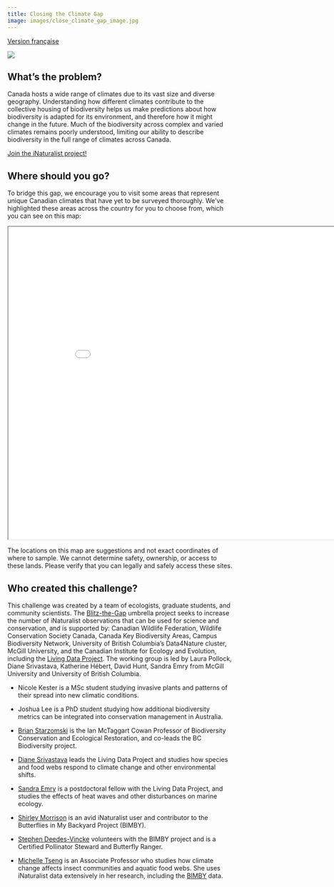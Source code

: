 ```yaml
---
title: Closing the Climate Gap
image: images/close_climate_gap_image.jpg
---
```


[Version française](https://pollocklab.github.io/blitz-the-gap/challenges-fr/climate_gaps_challenge.html){.btn .btn-secondary .btn role="button"}

![](images/close_climate_gap_banner.jpg)

## What's the problem?

Canada hosts a wide range of climates due to its vast size and diverse geography. Understanding how different climates contribute to the collective housing of biodiversity helps us make predictions about how biodiversity is adapted for its environment, and therefore how it might change in the future. Much of the biodiversity across complex and varied climates remains poorly understood, limiting our ability to describe biodiversity in the full range of climates across Canada.

[Join the iNaturalist project!](https://inaturalist.ca/projects/blitz-the-gap-closing-the-climate-gap){.btn .btn-primary .btn role="button"}

## Where should you go?

To bridge this gap, we encourage you to visit some areas that represent unique Canadian climates that have yet to be surveyed thoroughly. We’ve highlighted these areas across the country for you to choose from, which you can see on this map:

```{=html}
<iframe width="900" height="700" src="maps/climate-gap-map.html" title="Climate gaps"></iframe>
```

::: callout-warning
The locations on this map are suggestions and not exact coordinates of where to sample. We cannot determine safety, ownership, or access to these lands. Please verify that you can legally and safely access these sites.
:::

## Who created this challenge?

This challenge was created by a team of ecologists, graduate students, and community scientists. The [Blitz-the-Gap](https://blitzthegap.org/) umbrella project seeks to increase the number of iNaturalist observations that can be used for science and conservation, and is supported by: Canadian Wildlife Federation, Wildlife Conservation Society Canada, Canada Key Biodiversity Areas, Campus Biodiversity Network, University of British Columbia’s Data4Nature cluster, McGill University, and the Canadian Institute for Ecology and Evolution, including the [Living Data Project](https://www.ciee-icee.ca/ldp.html). The working group is led by Laura Pollock, Diane Srivastava, Katherine Hébert, David Hunt, Sandra Emry from McGill University and University of British Columbia.

-   Nicole Kester is a MSc student studying invasive plants and patterns of their spread into new climatic conditions.

-   Joshua Lee is a PhD student studying how additional biodiversity metrics can be integrated into conservation management in Australia.

-   [Brian Starzomski](https://starzomski.weebly.com/) is the Ian McTaggart Cowan Professor of Biodiversity Conservation and Ecological Restoration, and co-leads the BC Biodiversity project.

-   [Diane Srivastava](https://www.zoology.ubc.ca/~srivast/) leads the Living Data Project and studies how species and food webs respond to climate change and other environmental shifts.

-   [Sandra Emry](https://sandramemry.weebly.com/) is a postdoctoral fellow with the Living Data Project, and studies the effects of heat waves and other disturbances on marine ecology.

-   [Shirley Morrison](https://inaturalist.ca/people/shirleymorrison) is an avid iNaturalist user and contributor to the Butterflies in My Backyard Project (BIMBY).

-   [Stephen Deedes-Vincke](https://inaturalist.ca/people/deedesie) volunteers with the BIMBY project and is a Certified Pollinator Steward and Butterfly Ranger.

-   [Michelle Tseng](https://www.bugsandplankton.com/) is an Associate Professor who studies how climate change affects insect communities and aquatic food webs. She uses iNaturalist data extensively in her research, including the [BIMBY](https://davidsuzuki.org/take-action/volunteer/bimby/) data.
